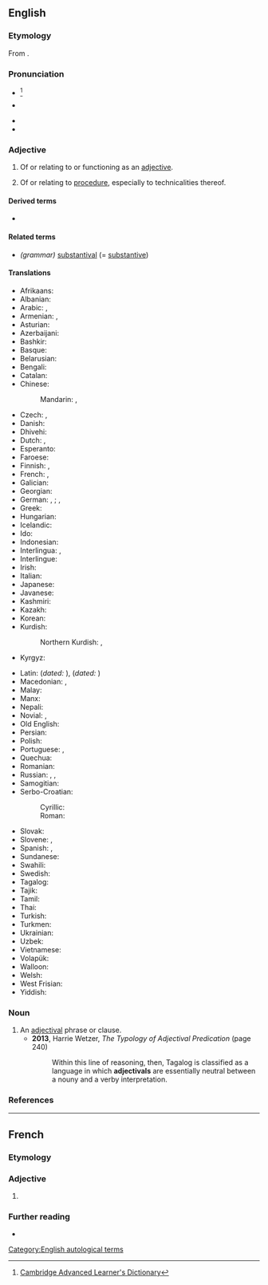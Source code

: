 ==English==

===Etymology===
From {{suffix|en|adjective|al}}.

===Pronunciation===
* {{a|UK}} {{IPA|en|/ˌæ.dʒɛkˈtaɪ.vəl/}}<ref>[http://dictionary.cambridge.org/define.asp?key=1028&amp;dict=CALD Cambridge Advanced Learner's Dictionary]</ref>
* {{a|US}} {{IPA|en|/ˌæ.dʒəkˈtaɪ.vəl/|/ˌæ.dʒəˈtaɪ.vəl/}}
* {{audio|en|En-us-adjectival-main.flac|Audio (US)}}
* {{audio|en|En-us-adjectival.ogg|Audio (US)}}

===Adjective===
{{en-adj}}

# {{lb|en|grammar}} Of or relating to or functioning as an [[adjective]].
#: {{syn|en|adjective}}
#: {{ux|en|'''adjectival''' syntax<ref>{{R:Dictionary.com}}</ref>}}
#: {{ux|en|[[adjectival noun|'''adjectival''' noun]]}}
# {{lb|en|legal}} Of or relating to [[procedure]], especially to technicalities thereof.

====Derived terms====
* {{l|en|adjectivally}}

====Related terms====
* ''(grammar)'' [[substantival]] (= [[substantive]])

====Translations====
{{trans-top|functioning as an adjective}}
* Afrikaans: {{t|af|byvoeglik}}
* Albanian: {{t+|sq|mbiemër}}
* Arabic: {{t|ar|وَصْفِيّ}}, {{t|ar|نَعْتِيّ}}
* Armenian: {{t+|hy|ածական}}, {{t+|hy|ածականական}}
* Asturian: {{t+|ast|axetivu}}
* Azerbaijani: {{t|az|sıfət}}
* Bashkir: {{t|ba|сифат}}
* Basque: {{t-needed|eu}}
* Belarusian: {{t|be|ад'екты́ўны}}
* Bengali: {{t-needed|bn}}
* Catalan: {{t+|ca|adjectiu}}
* Chinese:
*: Mandarin: {{t+|cmn|形容詞|alt=形容詞的}}, {{t+|cmn|形容词|tr=xíngróngcí de|alt=形容词的}}
* Czech: {{t+|cs|adjektivní}}, {{t+|cs|přídavné jméno|n}}
* Danish: {{t+|da|adjektiv|n}}
* Dhivehi: {{t|dv|ނަނއިތުރު}}
* Dutch: {{t+|nl|bijvoeglijk}}, {{t+|nl|adjectivisch}}
* Esperanto: {{t+|eo|adjektiva}}
* Faroese: {{t+|fo|lýsingarorð|n}}
* Finnish: {{t+|fi|adjektiivi|alt=adjektiivi-}} {{gloss|in compound words}}, {{t+|fi|adjektiivinen}} {{gloss|otherwise}}
* French: {{t+|fr|adjectif}}, {{t+|fr|adjectival}}
* Galician: {{t+|gl|adxectivo}}
* Georgian: {{t|ka|ზედსართავური|sc=Geor}}
* German: {{t|de|beiwörtlich}}, {{t|de|eigenschaftswörtlich}}; {{t+|de|adjektivisch}}, {{t+|de|Adjektiv|alt=Adjektiv-}}
* Greek: {{t+|el|επιθετικός}}
* Hungarian: {{t+|hu|melléknévi}}
* Icelandic: {{t+|is|lýsingarorð}}
* Ido: {{t+|io|adjektiva}}
* Indonesian: {{t+|id|kata sifat}}
* Interlingua: {{t+|ia|adjective}}, {{t|ia|adjectival}}
* Interlingue: {{t|ie|adjectival}}
* Irish: {{t|ga|aidiachtach}}
* Italian: {{t+|it|aggettivale}}
* Japanese: {{t+|ja|形容詞|tr=けいようしの, keiyōshi no|alt=形容詞の}}
* Javanese: {{t-needed|jv}}
* Kashmiri: {{t-needed|ks}}
* Kazakh: {{t+|kk|сын есім}}
* Korean: {{t+|ko|형용사}}
* Kurdish:
*: Northern Kurdish: {{t+|kmr|rengdêr}}, {{t+|kmr|sifet}}
* Kyrgyz: {{t-needed|ky}}
{{trans-mid}}
* Latin: {{t|la|adjectivus}} (''dated:'' {{t|la|adiectivus}}), {{t|la|adjectivalis}} (''dated:'' {{t|la|adiectivalis}})
* Macedonian: {{t|mk|придавен}}, {{t|mk|придавски}}
* Malay: {{t|ms|kata sifat}}
* Manx: {{t|gv|marennymagh}}
* Nepali: {{t+|ne|विशेषण}}
* Novial: {{t|nov|adjektivi}}, {{t|nov|adjektival}}
* Old English: {{t|ang|tōġeīecendlīċ}}
* Persian: {{t+|fa|وصفی|tr=vasfi}}
* Polish: {{t+|pl|przymiotnikowy}}
* Portuguese: {{t+|pt|adjectivo}} {{qualifier|Portugal}}, {{t+|pt|adjetivo}} {{qualifier|Brazil}}
* Quechua: {{t|qu|sutip rampaqnin}}
* Romanian: {{t+|ro|adjectival}}
* Russian: {{t|ru|прилага́тельный}}, {{t+|ru|адъекти́вный}}, {{t+|ru|адъективи́рованный}}
* Samogitian: {{t-needed|sgs}}
* Serbo-Croatian:
*: Cyrillic: {{t|sh|при́дјевскӣ}}
*: Roman: {{t+|sh|prídjevskī}}
* Slovak: {{t+|sk|prídavné meno}}
* Slovene: {{t|sl|pridevniški}}, {{t|sl|ádjektiven}}
* Spanish: {{t+|es|adjetival}}, {{t+|es|adjetivo}}
* Sundanese: {{t|su|adjéktif}}
* Swahili: {{t+|sw|tashbihi}}
* Swedish: {{t+|sv|adjektivisk}}
* Tagalog: {{t+|tl|pang-uri}}
* Tajik: {{t-needed|tg}}
* Tamil: {{t+|ta|உரிச்சொல்}}
* Thai: {{t+|th|คุณศัพท์}}
* Turkish: {{t+|tr|sıfat}}
* Turkmen: {{t+|tk|sypat}}
* Ukrainian: {{t|uk|ад'єкти́вний}}
* Uzbek: {{t+|uz|sifat}}
* Vietnamese: {{t|vi|có tính chất tính từ}}
* Volapük: {{t+|vo|ladyekik}}
* Walloon: {{t+|wa|addjectivrece}}
* Welsh: {{t+|cy|ansoddeiriol}}
* West Frisian: {{t|fy|eigenskip oantsjuttend}}
* Yiddish: {{t|yi|אַדיעקטיוויש}}
{{trans-bottom}}

===Noun===
{{en-noun}}

# An [[#adjective|adjectival]] phrase or clause.
#* '''2013''', Harrie Wetzer, ''The Typology of Adjectival Predication'' (page 240)
#*: Within this line of reasoning, then, Tagalog is classified as a language in which '''adjectivals''' are essentially neutral between a nouny and a verby interpretation.

===References===
<references/>

[[Category:English autological terms]]

----

==French==

===Etymology===
{{suffix|fr|adjective|al}}

===Adjective===
{{fr-adj}}

# {{l|en|adjectival|sc=Latn}}

===Further reading===
* {{R:TLFi}}